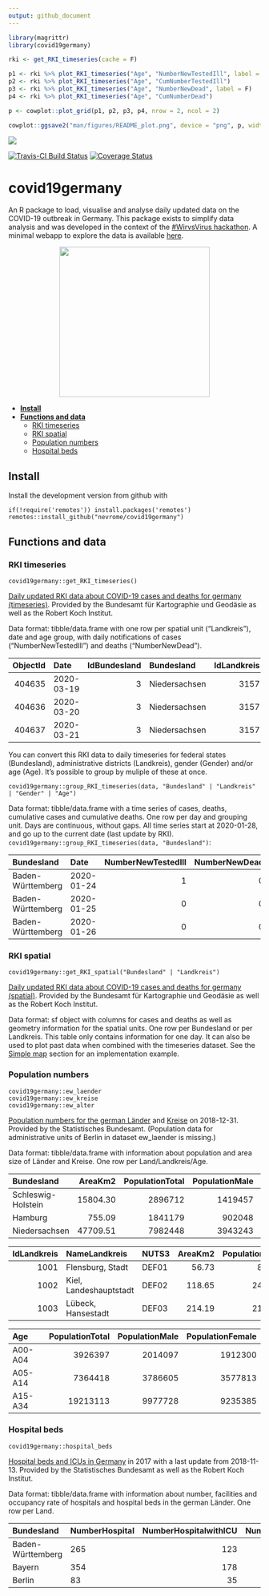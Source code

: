 ```yaml
---
output: github_document
---
```


<!-- Rmd -> md --> 

```r
library(magrittr)
library(covid19germany)

rki <- get_RKI_timeseries(cache = F) 

p1 <- rki %>% plot_RKI_timeseries("Age", "NumberNewTestedIll", label = F)
p2 <- rki %>% plot_RKI_timeseries("Age", "CumNumberTestedIll")
p3 <- rki %>% plot_RKI_timeseries("Age", "NumberNewDead", label = F)
p4 <- rki %>% plot_RKI_timeseries("Age", "CumNumberDead")

p <- cowplot::plot_grid(p1, p2, p3, p4, nrow = 2, ncol = 2)

cowplot::ggsave2("man/figures/README_plot.png", device = "png", p, width = 10, height = 3, scale = 1.5)
```

![](man/figures/README_plot.png)

[![Travis-CI Build Status](https://travis-ci.com/nevrome/covid19germany.svg?branch=master)](https://travis-ci.com/nevrome/covid19germany) [![Coverage Status](https://img.shields.io/codecov/c/github/nevrome/covid19germany/master.svg)](https://codecov.io/github/nevrome/covid19germany?branch=master)

# covid19germany

An R package to load, visualise and analyse daily updated data on the COVID-19 outbreak in Germany. This package exists to simplify data analysis and was developed in the context of the [#WirvsVirus hackathon](https://www.bundesregierung.de/breg-de/themen/coronavirus/wir-vs-virus-1731968). A minimal webapp to explore the data is available [here](https://nevrome.shinyapps.io/covid19germany/).

<p align="center">
  <img src="man/figures/Logo_Projekt_01.png" width = 300>
</p>

- [**Install**](#Install)
- [**Functions and data**](#functions-and-data)
    - [RKI timeseries](#rki-timeseries)
    - [RKI spatial](#rki-spatial)
    - [Population numbers](#population-numbers)
    - [Hospital beds](#hospital-beds) 

## Install 

Install the development version from github with

```
if(!require('remotes')) install.packages('remotes')
remotes::install_github("nevrome/covid19germany")
```

## Functions and data

### RKI timeseries

```
covid19germany::get_RKI_timeseries()
```

[Daily updated RKI data about COVID-19 cases and deaths for germany (timeseries)](https://npgeo-corona-npgeo-de.hub.arcgis.com/datasets/dd4580c810204019a7b8eb3e0b329dd6_0). Provided by the Bundesamt für Kartographie und Geodäsie as well as the Robert Koch Institut. 

Data format: tibble/data.frame with one row per spatial unit ("Landkreis"), date and age group, with daily notifications of cases ("NumberNewTestedIll") and deaths ("NumberNewDead").

| ObjectId|Date       | IdBundesland|Bundesland    | IdLandkreis|Landkreis |Age     |Gender | NumberNewTestedIll| NumberNewDead|
|--------:|:----------|------------:|:-------------|-----------:|:---------|:-------|:------|------------------:|-------------:|
|   404635|2020-03-19 |            3|Niedersachsen |        3157|LK Peine  |A35-A59 |M      |                  2|             0|
|   404636|2020-03-20 |            3|Niedersachsen |        3157|LK Peine  |A35-A59 |M      |                  1|             0|
|   404637|2020-03-21 |            3|Niedersachsen |        3157|LK Peine  |A35-A59 |M      |                  2|             0|

You can convert this RKI data to daily timeseries for federal states (Bundesland), administrative districts (Landkreis), gender (Gender) and/or age (Age). It's possible to group by muliple of these at once.

```
covid19germany::group_RKI_timeseries(data, "Bundesland" | "Landkreis" | "Gender" | "Age")
```

Data format: tibble/data.frame with a time series of cases, deaths, cumulative cases and cumulative deaths. One row per day and grouping unit. Days are continuous, without gaps. All time series start at 2020-01-28, and go up to the current date (last update by RKI). `covid19germany::group_RKI_timeseries(data, "Bundesland")`:

|Bundesland        |Date       | NumberNewTestedIll| NumberNewDead| CumNumberTestedIll| CumNumberDead| IdBundesland|
|:-----------------|:----------|------------------:|-------------:|------------------:|-------------:|------------:|
|Baden-Württemberg |2020-01-24 |                  1|             0|                  1|             0|            8|
|Baden-Württemberg |2020-01-25 |                  0|             0|                  1|             0|            8|
|Baden-Württemberg |2020-01-26 |                  0|             0|                  1|             0|            8|

### RKI spatial

```
covid19germany::get_RKI_spatial("Bundesland" | "Landkreis")
```

[Daily updated RKI data about COVID-19 cases and deaths for germany (spatial)](https://npgeo-corona-npgeo-de.hub.arcgis.com/search?groupIds=b28109b18022405bb965c602b13e1bbc). Provided by the Bundesamt für Kartographie und Geodäsie as well as the Robert Koch Institut. 

Data format: sf object with columns for cases and deaths as well as geometry information for the spatial units. One row per Bundesland or per Landkreis. This table only contains information for one day. It can also be used to plot past data when combined with the timeseries dataset. See the [Simple map](#simple-map) section for an implementation example.

### Population numbers

```
covid19germany::ew_laender
covid19germany::ew_kreise
covid19germany::ew_alter
```

[Population numbers for the german Länder](https://www.statistikportal.de/de/bevoelkerung/flaeche-und-bevoelkerung) and [Kreise](https://www.destatis.de/DE/Themen/Laender-Regionen/Regionales/Gemeindeverzeichnis/Administrativ/04-kreise.html) on 2018-12-31. Provided by the Statistisches Bundesamt. (Population data for administrative units of Berlin in dataset ew_laender is missing.)

Data format: tibble/data.frame with information about population and area size of Länder and Kreise. One row per Land/Landkreis/Age.

|Bundesland         |  AreaKm2| PopulationTotal| PopulationMale| PopulationFemale| PopulationperKm2|
|:------------------|--------:|---------------:|--------------:|----------------:|----------------:|
|Schleswig-Holstein | 15804.30|         2896712|        1419457|          1477255|              183|
|Hamburg            |   755.09|         1841179|         902048|           939131|             2438|
|Niedersachsen      | 47709.51|         7982448|        3943243|          4039205|              167|

| IdLandkreis|NameLandkreis          |NUTS3 | AreaKm2| PopulationTotal| PopulationMale| PopulationFemale| PopulationperKm2|
|-----------:|:----------------------|:-----|-------:|---------------:|--------------:|----------------:|----------------:|
|        1001|Flensburg, Stadt       |DEF01 |   56.73|           89504|          44599|            44905|             1578|
|        1002|Kiel, Landeshauptstadt |DEF02 |  118.65|          247548|         120566|           126982|             2086|
|        1003|Lübeck, Hansestadt     |DEF03 |  214.19|          217198|         104371|           112827|             1014|

|Age     | PopulationTotal| PopulationMale| PopulationFemale|
|:-------|---------------:|--------------:|----------------:|
|A00-A04 |         3926397|        2014097|          1912300|
|A05-A14 |         7364418|        3786605|          3577813|
|A15-A34 |        19213113|        9977728|          9235385|

### Hospital beds

```
covid19germany::hospital_beds
```

[Hospital beds and ICUs in Germany](http://www.gbe-bund.de/gbe10/f?f=328::Intensivstation) in 2017 with a last update from 2018-11-13. Provided by the Statistisches Bundesamt as well as the Robert Koch Institut.

Data format: tibble/data.frame with information about number, facilities and occupancy rate of hospitals and hospital beds in the german Länder. One row per Land.

|Bundesland        |NumberHospital | NumberHospitalwithICU| NumberICUBed| NumberDaysICUBedinUse| NumberICUCase| NumberICUCasewithRespirator|
|:-----------------|:--------------|---------------------:|------------:|---------------------:|-------------:|---------------------------:|
|Baden-Württemberg |265            |                   123|         3262|                900678|        259066|                       47528|
|Bayern            |354            |                   178|         3790|               1085912|        300728|                       62044|
|Berlin            |83             |                    35|         1450|                439183|         94480|                       22887|


